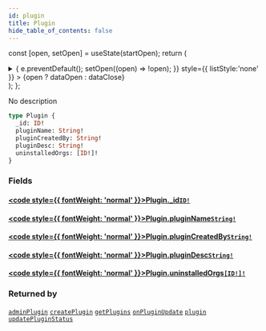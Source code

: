 ```yaml
---
id: plugin
title: Plugin
hide_table_of_contents: false
---
```






const [open, setOpen] = useState(startOpen);
return (
<details {...(open ? { open: true } : {})} className="details" style={{ border:'none', boxShadow:'none', background:'var(--ifm-background-color)' }}>
<summary
onClick={(e) => {
e.preventDefault();
setOpen((open) => !open);
}}
style={{ listStyle:'none' }} >
{open ? dataOpen : dataClose}
</summary>
{open && children}
</details>
);
};

No description

```graphql
type Plugin {
  _id: ID!
  pluginName: String!
  pluginCreatedBy: String!
  pluginDesc: String!
  uninstalledOrgs: [ID!]!
}
```

### Fields

#### [<code style={{ fontWeight: 'normal' }}>Plugin.<b>\_id</b></code>](#)<Bullet />[`ID!`](../../../docs/schema/scalars/id) <Badge class="secondary" text="non-null"/> <Badge class="secondary" text="scalar"/>

>

#### [<code style={{ fontWeight: 'normal' }}>Plugin.<b>pluginName</b></code>](#)<Bullet />[`String!`](../../../docs/schema/scalars/string) <Badge class="secondary" text="non-null"/> <Badge class="secondary" text="scalar"/>

>

#### [<code style={{ fontWeight: 'normal' }}>Plugin.<b>pluginCreatedBy</b></code>](#)<Bullet />[`String!`](../../../docs/schema/scalars/string) <Badge class="secondary" text="non-null"/> <Badge class="secondary" text="scalar"/>

>

#### [<code style={{ fontWeight: 'normal' }}>Plugin.<b>pluginDesc</b></code>](#)<Bullet />[`String!`](../../../docs/schema/scalars/string) <Badge class="secondary" text="non-null"/> <Badge class="secondary" text="scalar"/>

>

#### [<code style={{ fontWeight: 'normal' }}>Plugin.<b>uninstalledOrgs</b></code>](#)<Bullet />[`[ID!]!`](../../../docs/schema/scalars/id) <Badge class="secondary" text="non-null"/> <Badge class="secondary" text="scalar"/>

>

### Returned by

[`adminPlugin`](../../../docs/schema/queries/admin-plugin) <Badge class="secondary" text="query"/><Bullet />[`createPlugin`](../../../docs/schema/mutations/create-plugin) <Badge class="secondary" text="mutation"/><Bullet />[`getPlugins`](../../../docs/schema/queries/get-plugins) <Badge class="secondary" text="query"/><Bullet />[`onPluginUpdate`](../../../docs/schema/subscriptions/on-plugin-update) <Badge class="secondary" text="subscription"/><Bullet />[`plugin`](../../../docs/schema/queries/plugin) <Badge class="secondary" text="query"/><Bullet />[`updatePluginStatus`](../../../docs/schema/mutations/update-plugin-status) <Badge class="secondary" text="mutation"/>
